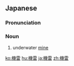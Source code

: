 ==Japanese==
{{ja-kanjitab|き|らい|yomi=on}}

===Pronunciation===
{{ja-pron|きらい|y=on}}

===Noun===
{{ja-noun|きらい}}

# underwater [[mine]]

[[ko:機雷]]
[[hu:機雷]]
[[ja:機雷]]
[[zh:機雷]]